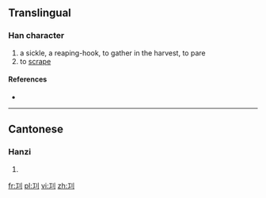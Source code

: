 ==Translingual==

===Han character===
{{Han char|rn=18|rad=刀|as=03|sn=5|four=|canj=一中弓 (MLN)}}

# a sickle, a reaping-hook, to gather in the harvest, to pare
# to [[scrape]]

====References====
* {{Han ref|kx=0136.150|hdz=10324.010|uh=34DA|ud=13530}}

----

==Cantonese==

===Hanzi===
{{yue-hanzi|jyut=|y=geui6, gung1 kung4}}

# {{defn|lang=yue|sort=刀03}}

[[fr:㓚]]
[[pl:㓚]]
[[vi:㓚]]
[[zh:㓚]]